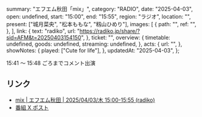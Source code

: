   summary: "エフエム秋田「mix」",
  category: "RADIO",
  date: "2025-04-03",
  open: undefined,
  start: "15:00",
  end: "15:55",
  region: "ラジオ",
  location: "",
  present: ["城月菜央", "松本ももな", "籾山ひめり"],
  images: [
    {
      path: "",
      ref: "",
    },
  ],
  link: {
    text: "radiko",
    url: "https://radiko.jp/share/?sid=AFM&t=20250403154150",
  },
  ticket: "",
  overview: {
    timetable: undefined,
    goods: undefined,
    streaming: undefined,
  },
  acts: {
    url: "",
  },
  showNotes: {
    played: ["Cute for life"],
  },
  updatedAt: "2025-04-03",
};

15:41 〜 15:48 ごろまでコメント出演

## リンク

- [mix | エフエム秋田 | 2025/04/03/木 15:00-15:55 (radiko)](https://radiko.jp/share/?sid=AFM&t=20250403154150)
- [番組 X ポスト](https://x.com/mixafm/status/1907685749102883022)
